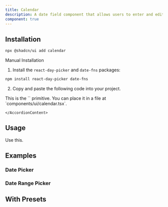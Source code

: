 ```yaml
---
title: Calendar
description: A date field component that allows users to enter and edit date and time values using a keyboard.
component: true
---
```


<ComponentExample src="/components/examples/calendar/demo.tsx">
  <CalendarDemo />
</ComponentExample>

## Installation

```bash
npx @shadcn/ui add calendar
```

<Accordion type="single" collapsible>
  <AccordionItem value="manual-installation">
    <AccordionTrigger>Manual Installation</AccordionTrigger>
    <AccordionContent>

1. Install the `react-day-picker` and `date-fns` packages:

```bash
npm install react-day-picker date-fns
```

2. Copy and paste the following code into your project.

<ComponentSource src="/components/ui/calendar.tsx" />

<Callout>
  This is the `<Calendar />` primitive. You can place it in a file at
  `components/ui/calendar.tsx`.
</Callout>

    </AccordionContent>

  </AccordionItem>
</Accordion>

## Usage

Use this.

## Examples

### Date Picker

<ComponentExample src="/components/examples/calendar/date-picker.tsx">
  <CalendarDatePicker />
</ComponentExample>

### Date Range Picker

<ComponentExample src="/components/examples/calendar/date-range-picker.tsx">
  <CalendarDateRangePicker />
</ComponentExample>

## With Presets

<ComponentExample src="/components/examples/calendar/with-presets.tsx">
  <CalendarDatePickerWithPresets />
</ComponentExample>
